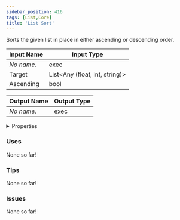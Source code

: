 ```yaml
---
sidebar_position: 416
tags: [List,Core]
title: 'List Sort'
---
```


Sorts the given list in place in either ascending or descending order.



<IChip uuid="cc967d66-b201-464e-bddd-a7cf47124fec"/>

| Input Name | Input Type |
|-----------|-----------|
| *No name.* | exec |
| Target | List\<Any (float, int, string)\> |
| Ascending | bool |

| Output Name | Output Type |
|-----------|-----------|
| *No name.* | exec |


<details>
  <summary>Properties</summary>
  <div>
    <div>
    <table>
      <thead>
        <tr>
          <th>Is beta required?</th>
          <th>No</th>
        </tr>
        <tr>
          <th>Is this chip a trolling risk?</th>
          <th>No</th>
        </tr>
        <tr>
          <th>Is this chip a role assignment risk?</th>
          <th>No</th>
        </tr>
        <tr>
          <th>Chip UUID</th>
          <th>cc967d66-b201-464e-bddd-a7cf47124fec</th>
        </tr>
        <tr>
          <th>Room availability</th>
          <th>Available everywhere</th>
        </tr>
      </thead>
    </table>
    </div>
  </div>
</details>

### Uses

None so far!

### Tips

None so far!

### Issues

None so far!